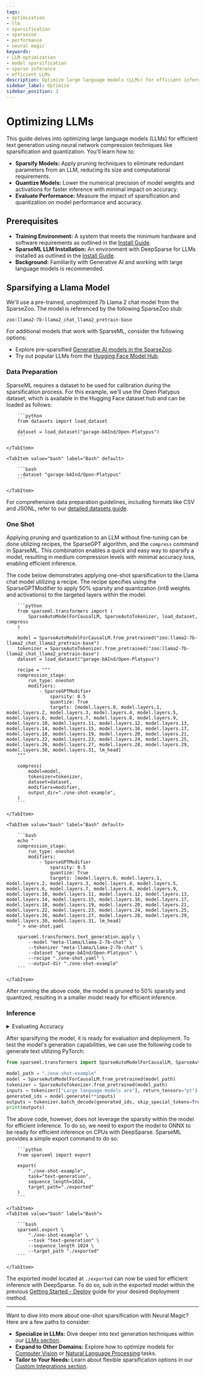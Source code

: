 ```yaml
---
tags:
- optimization
- llm
- sparsification
- sparsezoo
- performance
- neural magic
keywords:
- LLM optimization
- model sparsification
- sparse inference
- efficient LLMs
description: Optimize large language models (LLMs) for efficient inference using one-shot pruning and quantization. Learn how to improve model performance and reduce costs without sacrificing accuracy.
sidebar_label: Optimize
sidebar_position: 3
---
```


# Optimizing LLMs

This guide delves into optimizing large language models (LLMs) for efficient text generation using neural network compression techniques like sparsification and quantization.
You'll learn how to:

- <b>Sparsify Models:</b> Apply pruning techniques to eliminate redundant parameters from an LLM, reducing its size and computational requirements.
- <b>Quantize Models:</b> Lower the numerical precision of model weights and activations for faster inference with minimal impact on accuracy.
- <b>Evaluate Performance:</b> Measure the impact of sparsification and quantization on model performance and accuracy.

## Prerequisites

- <b>Training Environment:</b> A system that meets the minimum hardware and software requirements as outlined in the [Install Guide](./install/#prerequisites).
- <b>SparseML LLM Installation:</b> An environment with DeepSparse for LLMs installed as outlined in the [Install Guide](./install#llms---causal-language-modeling).
- <b>Background:</b> Familiarity with Generative AI and working with large language models is recommended.

## Sparsifying a Llama Model

We'll use a pre-trained, unoptimized 7b Llama 2 chat model from the SparseZoo.
The model is referenced by the following SparseZoo stub:
```text
zoo:llama2-7b-llama2_chat_llama2_pretrain-base
```

For additional models that work with SparseML, consider the following options:
- Explore pre-sparsified [Generative AI models in the SparseZoo](https://sparsezoo.neuralmagic.com/?modelSet=generative_ai).
- Try out popular LLMs from the [Hugging Face Model Hub](https://huggingface.co/models?pipeline_tag=causal-lm).

### Data Preparation

SparseML requires a dataset to be used for calibration during the sparsification process.
For this example, we'll use the Open Platypus dataset, which is available in the Hugging Face dataset hub and can be loaded as follows:

<Tabs>
    <TabItem value="python" label="Python" default>

        ```python
        from datasets import load_dataset

        dataset = load_dataset("garage-bAInd/Open-Platypus")
        ```

    </TabItem>

    <TabItem value="bash" label="Bash" default>

        ```bash
        --dataset "garage-bAInd/Open-Platypus"
        ```

    </TabItem>
</Tabs>

For comprehensive data preparation guidelines, including formats like CSV and JSONL, refer to our [detailed datasets guide](../llms/data).

### One Shot

Applying pruning and quantization to an LLM without fine-tuning can be done utilizing recipes, the SparseGPT algorithm, and the `compress` command in SparseML.
This combination enables a quick and easy way to sparsify a model, resulting in medium compression levels with minimal accuracy loss, enabling efficient inference.

The code below demonstrates applying one-shot sparsification to the Llama chat model utilizing a recipe.
The recipe specifies using the SparseGPTModifier to apply 50% sparsity and quantization (int8 weights and activations) to the targeted layers within the model.

<Tabs>
    <TabItem value="python" label="Python" default>

        ```python
        from sparseml.transformers import (
            SparseAutoModelForCausalLM, SparseAutoTokenizer, load_dataset, compress
        )

        model = SparseAutoModelForCausalLM.from_pretrained("zoo:llama2-7b-llama2_chat_llama2_pretrain-base")
        tokenizer = SparseAutoTokenizer.from_pretrained("zoo:llama2-7b-llama2_chat_llama2_pretrain-base")
        dataset = load_dataset("garage-bAInd/Open-Platypus")

        recipe = """
        compression_stage:
            run_type: oneshot
            modifiers:
                - SparseGPTModifier
                    sparsity: 0.5
                    quantize: True
                    targets: [model.layers.0, model.layers.1, model.layers.2, model.layers.3, model.layers.4, model.layers.5, model.layers.6, model.layers.7, model.layers.8, model.layers.9, model.layers.10, model.layers.11, model.layers.12, model.layers.13, model.layers.14, model.layers.15, model.layers.16, model.layers.17, model.layers.18, model.layers.19, model.layers.20, model.layers.21, model.layers.22, model.layers.23, model.layers.24, model.layers.25, model.layers.26, model.layers.27, model.layers.28, model.layers.29, model.layers.30, model.layers.31, lm_head]
        """

        compress(
            model=model,
            tokenizer=tokenizer,
            dataset=dataset,
            modifiers=modifier,
            output_dir="./one-shot-example",
        )
        ```

    </TabItem>

    <TabItem value="bash" label="Bash" default>

        ```bash
        echo "
        compression_stage:
            run_type: oneshot
            modifiers:
                - SparseGPTModifier
                    sparsity: 0.5
                    quantize: True
                    targets: [model.layers.0, model.layers.1, model.layers.2, model.layers.3, model.layers.4, model.layers.5, model.layers.6, model.layers.7, model.layers.8, model.layers.9, model.layers.10, model.layers.11, model.layers.12, model.layers.13, model.layers.14, model.layers.15, model.layers.16, model.layers.17, model.layers.18, model.layers.19, model.layers.20, model.layers.21, model.layers.22, model.layers.23, model.layers.24, model.layers.25, model.layers.26, model.layers.27, model.layers.28, model.layers.29, model.layers.30, model.layers.31, lm_head]
        " > one-shot.yaml

        sparseml.transformers.text_generation.apply \
            --model "meta-llama/Llama-2-7b-chat" \
            --tokenizer "meta-llama/Llama-2-7b-chat" \
            --dataset "garage-bAInd/Open-Platypus" \
            --recipe "./one-shot.yaml" \
            --output-dir "./one-shot-example"
        ```

    </TabItem>
</Tabs>

After running the above code, the model is pruned to 50% sparsity and quantized, resulting in a smaller model ready for efficient inference.

### Inference

<details>
    <summary>Evaluating Accuracy</summary>

    Evaluating the model's accuracy is important to ensure it meets the desired performance requirements.
    To do so, we can use the following code to evaluate the model's perplexity on a sample dataset:
    <Tabs>
        <TabItem value="python" label="Python" default>

            ```python
            from sparseml import evaluate

            evaluate(
                "./one-shot-example",
                datasets="openai_humaneval",
                integration="perplexity"
            )
            ```

        </TabItem>
        <TabItem value="bash" label="Bash">

            ```bash
            sparseml.evaluate \
                "./one-shot-example" \
                --datasets "openai_humaneval" \
                --integration "perplexity"
            ```

        </TabItem>
    </Tabs>

</details>

After sparsifying the model, it is ready for evaluation and deployment.
To test the model's generation capabilities, we can use the following code to generate text utilizing PyTorch:

```python
from sparseml.transformers import SparseAutoModelForCausalLM, SparseAutoTokenizer

model_path = "./one-shot-example"
model = SparseAutoModelForCausalLM.from_pretrained(model_path)
tokenizer = SparseAutoTokenizer.from_pretrained(model_path)
inputs = tokenizer(["Large language models are"], return_tensors="pt")
generated_ids = model.generate(**inputs)
outputs = tokenizer.batch_decode(generated_ids, skip_special_tokens=True)
print(outputs)
```

The above code, however, does not leverage the sparsity within the model for efficient inference.
To do so, we need to export the model to ONNX to be ready for efficient inference on CPUs with DeepSparse.
SparseML provides a simple export command to do so:

<Tabs>
    <TabItem value="python" label="Python" default>

        ```python
        from sparseml import export

        export(
            "./one-shot-example",
            task="text-generation",
            sequence_length=1024,
            target_path="./exported"
        )
        ```

    </TabItem>
    <TabItem value="bash" label="Bash">

        ```bash
        sparseml.export \
            "./one-shot-example" \
            --task "text-generation" \
            --sequence_length 1024 \
            --target_path "./exported"
        ```

    </TabItem>
</Tabs>

The exported model located at `./exported` can now be used for efficient inference with DeepSparse.
To do so, sub in the exported model within the previous [Getting Started - Deploy](./deploy) guide for your desired deployment method.

---

Want to dive into more about one-shot sparsification with Neural Magic? Here are a few paths to consider:

- <b>Specialize in LLMs:</b> Dive deeper into text generation techniques within our [LLMs section](../llms).
- <b>Expand to Other Domains:</b> Explore how to optimize models for [Computer Vision](../computer-vision) or [Natural Language Processing](../nlp) tasks.
- <b>Tailor to Your Needs:</b> Learn about flexible sparsification options in our [Custom Integrations section](../custom-integrations).
